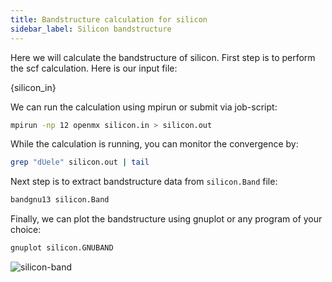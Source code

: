 ```yaml
---
title: Bandstructure calculation for silicon
sidebar_label: Silicon bandstructure
---
```


Here we will calculate the bandstructure of silicon. First step is to perform
the scf calculation. Here is our input file:


<CodeBlock language="fortran" title="src/silicon/silicon.in" showLineNumbers>{silicon_in}</CodeBlock>

We can run the calculation using mpirun or submit via job-script:
```bash
mpirun -np 12 openmx silicon.in > silicon.out
```

While the calculation is running, you can monitor the convergence by:
```bash
grep "dUele" silicon.out | tail
```

Next step is to extract bandstructure data from `silicon.Band` file:
```bash
bandgnu13 silicon.Band
```

Finally, we can plot the bandstructure using gnuplot or any program of your
choice:
```bash
gnuplot silicon.GNUBAND
```

<picture>
  <source type="image/webp" srcset={require("/img/silicon-band.webp").default} />
  <img src={require("/img/silicon-band.png").default} alt="silicon-band" />
</picture>
